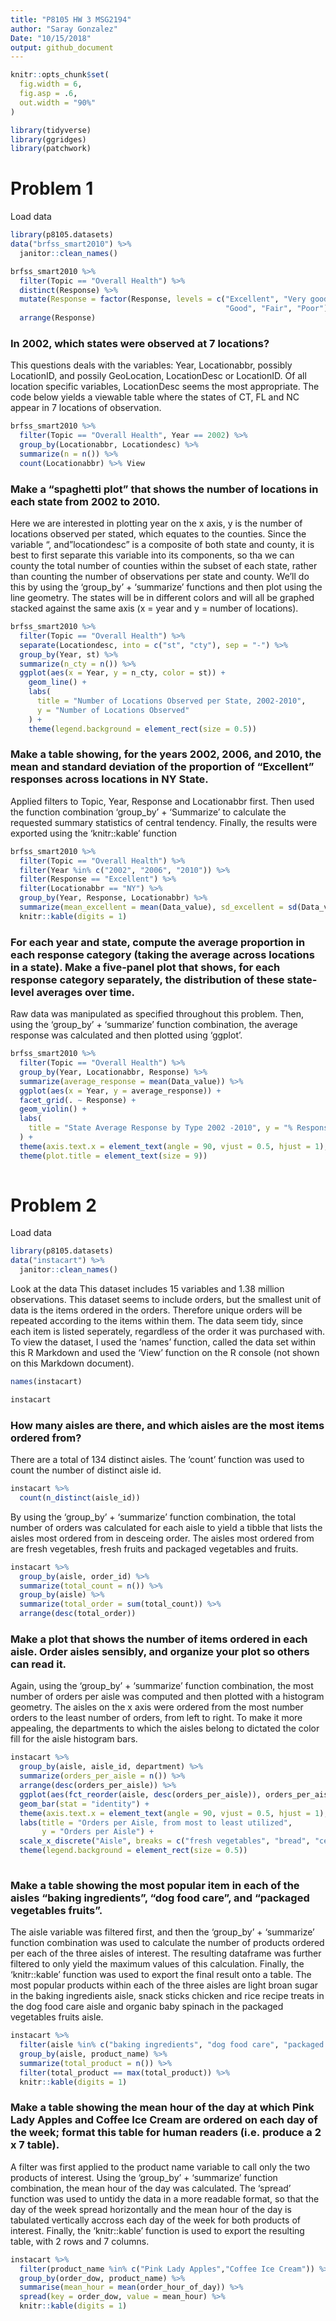 ```yaml
---
title: "P8105 HW 3 MSG2194"
author: "Saray Gonzalez"
Date: "10/15/2018"
output: github_document
---
```


```r
knitr::opts_chunk$set(
  fig.width = 6,
  fig.asp = .6,
  out.width = "90%"
)

library(tidyverse)
library(ggridges)
library(patchwork)
```

# Problem 1
Load data
```r
library(p8105.datasets)
data("brfss_smart2010") %>% 
  janitor::clean_names() 
```
```r
brfss_smart2010 %>% 
  filter(Topic == "Overall Health") %>% 
  distinct(Response) %>% 
  mutate(Response = factor(Response, levels = c("Excellent", "Very good", 
                                                "Good", "Fair", "Poor"))) %>%
  arrange(Response)
```
### In 2002, which states were observed at 7 locations?
This questions deals with the variables: Year, Locationabbr, possibly LocationID, and possily GeoLocation, LocationDesc or LocationID. Of all location specific variables, LocationDesc seems the most appropriate. The code below yields a viewable table where the states of CT, FL and NC appear in 7 locations of observation. 
```r
brfss_smart2010 %>%  
  filter(Topic == "Overall Health", Year == 2002) %>% 
  group_by(Locationabbr, Locationdesc) %>% 
  summarize(n = n()) %>% 
  count(Locationabbr) %>% View
```
### Make a “spaghetti plot” that shows the number of locations in each state from 2002 to 2010.

Here we are interested in plotting year on the x axis, y is the number of locations observed per stated, which equates to the counties. Since the variable ", and "locationdesc" is a composite of both state and county, it is best to first separate this variable into its components, so tha we can county the total number of counties within the subset of each state, rather than counting the number of observations per state and county. We'll do this by using the 'group_by' + 'summarize' functions and then plot using the line geometry. The states will be in different colors and will all be graphed stacked against the same axis (x = year and y = number of locations).

```r
brfss_smart2010 %>%  
  filter(Topic == "Overall Health") %>% 
  separate(Locationdesc, into = c("st", "cty"), sep = "-") %>% 
  group_by(Year, st) %>% 
  summarize(n_cty = n()) %>% 
  ggplot(aes(x = Year, y = n_cty, color = st)) +
    geom_line() +
    labs(
      title = "Number of Locations Observed per State, 2002-2010",
      y = "Number of Locations Observed"
    ) +
    theme(legend.background = element_rect(size = 0.5))
```
### Make a table showing, for the years 2002, 2006, and 2010, the mean and standard deviation of the proportion of “Excellent” responses across locations in NY State.

Applied filters to Topic, Year, Response and Locationabbr first. Then used the function combination 'group_by' + 'Summarize' to calculate the requested summary statistics of central tendency. Finally, the results were exported using the 'knitr::kable' function
```r
brfss_smart2010 %>% 
  filter(Topic == "Overall Health") %>% 
  filter(Year %in% c("2002", "2006", "2010")) %>% 
  filter(Response == "Excellent") %>% 
  filter(Locationabbr == "NY") %>% 
  group_by(Year, Response, Locationabbr) %>% 
  summarize(mean_excellent = mean(Data_value), sd_excellent = sd(Data_value)) %>% 
  knitr::kable(digits = 1)
```
###     For each year and state, compute the average proportion in each response category (taking the average across locations in a state). Make a five-panel plot that shows, for each response category separately, the distribution of these state-level averages over time.

Raw data was manipulated as specified throughout this problem. Then, using the 'group_by' + 'summarize' function combination, the average response was calculated and then plotted using 'ggplot'.
```r
brfss_smart2010 %>% 
  filter(Topic == "Overall Health") %>% 
  group_by(Year, Locationabbr, Response) %>% 
  summarize(average_response = mean(Data_value)) %>% 
  ggplot(aes(x = Year, y = average_response)) +
  facet_grid(. ~ Response) +
  geom_violin() +
  labs(
    title = "State Average Response by Type 2002 -2010", y = "% Response"
  ) + 
  theme(axis.text.x = element_text(angle = 90, vjust = 0.5, hjust = 1), text = element_text(size = 9)) +
  theme(plot.title = element_text(size = 9))
  
```

# Problem 2
Load data
```r
library(p8105.datasets)
data("instacart") %>% 
  janitor::clean_names()
```
Look at the data
This dataset includes 15 variables and 1.38 million observations.
This dataset seems to include orders, but the smallest unit of data is the items ordered in the orders. Therefore unique orders will be repeated according to the items within them. The data seem tidy, since each item is listed seperately, regardless of the order it was purchased with. To view the dataset, I used the 'names' function, called the data set within this R Markdown and used the 'View' function on the R console (not shown on this Markdown document).

```r
names(instacart)
```
```r
instacart

```
### How many aisles are there, and which aisles are the most items ordered from?
There are a total of 134 distinct aisles. The 'count' function was used to count the number of distinct aisle id.
```r
instacart %>% 
  count(n_distinct(aisle_id))
```

By using the 'group_by' + 'summarize' function combination, the total number of orders was calculated for each aisle to yield a tibble that lists the aisles most ordered from in desceing order. The aisles most ordered from are fresh vegetables, fresh fruits and packaged vegetables and fruits.
```r
instacart %>% 
  group_by(aisle, order_id) %>% 
  summarize(total_count = n()) %>% 
  group_by(aisle) %>% 
  summarize(total_order = sum(total_count)) %>% 
  arrange(desc(total_order))
```

### Make a plot that shows the number of items ordered in each aisle. Order aisles sensibly, and organize your plot so others can read it.

Again, using the 'group_by' + 'summarize' function combination, the most number of orders per aisle was computed and then plotted with a histogram geometry. The aisles on the x axis were ordered from the most number orders to the least number of orders, from left to right. To make it more appealing, the departments to which the aisles belong to dictated the color fill for the aisle histogram bars.

```r
instacart %>% 
  group_by(aisle, aisle_id, department) %>% 
  summarize(orders_per_aisle = n()) %>% 
  arrange(desc(orders_per_aisle)) %>% 
  ggplot(aes(fct_reorder(aisle, desc(orders_per_aisle)), orders_per_aisle, fill = department)) +
  geom_bar(stat = "identity") +
  theme(axis.text.x = element_text(angle = 90, vjust = 0.5, hjust = 1), text = element_text(size = 9))+
  labs(title = "Orders per Aisle, from most to least utilized",
       y = "Orders per Aisle") +
  scale_x_discrete("Aisle", breaks = c("fresh vegetables", "bread", "cereal", "paper goods", "cookie cakes", "tortillas flat bread", "poultry counter", "prepared meals", "oral hygiene", "beers coolers", "hair care", "cocoa drink mixes", "bulk dried fruits vegetables", "beauty")) +
  theme(legend.background = element_rect(size = 0.5))
  
```
### Make a table showing the most popular item in each of the aisles “baking ingredients”, “dog food care”, and “packaged vegetables fruits”.

The aisle variable was filtered first, and then the 'group_by' + 'summarize' function combination was used to calculate the number of products ordered per each of the three aisles of interest. The resulting dataframe was further filtered to only yield the maximum values of this calculation. Finally, the 'knitr::kable' function was used to export the final result onto a table. The most popular products within each of the three aisles are light broan sugar in the baking ingredients aisle, snack sticks chicken and rice recipe treats in the dog food care aisle and organic baby spinach in the packaged vegetables fruits aisle.
```r
instacart %>% 
  filter(aisle %in% c("baking ingredients", "dog food care", "packaged vegetables fruits")) %>% 
  group_by(aisle, product_name) %>% 
  summarize(total_product = n()) %>% 
  filter(total_product == max(total_product)) %>% 
  knitr::kable(digits = 1)
```

###     Make a table showing the mean hour of the day at which Pink Lady Apples and Coffee Ice Cream are ordered on each day of the week; format this table for human readers (i.e. produce a 2 x 7 table).

A filter was first applied to the product name variable to call only the two products of interest. Using the 'group_by' + 'summarize' function combination, the mean hour of the day was calculated. The 'spread' function was used to untidy the data in a more readable format, so that the day of the week spread horizontally and the mean hour of the day is tabulated vertically accross each day of the week for both products of interest. Finally, the 'knitr::kable' function is used to export the resulting table, with 2 rows and 7 columns.

```r
instacart %>% 
  filter(product_name %in% c("Pink Lady Apples","Coffee Ice Cream")) %>% 
  group_by(order_dow, product_name) %>%
  summarise(mean_hour = mean(order_hour_of_day)) %>% 
  spread(key = order_dow, value = mean_hour) %>% 
  knitr::kable(digits = 1)
```








